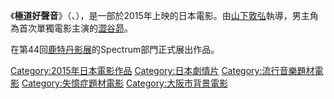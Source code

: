 {{Infobox Film
| name             = 極道好聲音
| original_name    = 味園ユニバース
| image            = 
| caption          = 
| director         = [[山下敦弘|山下敦弘]]
| writer           = [[菅野友恵|菅野友恵]]
| producer         = 原藤一輝<br />松下剛<br />小川真司<br />根岸洋之
| narrator         = 
| starring         = [[澀谷昴|澀谷昴]]<br />[[二階堂富美|二階堂富美]]
| music            = 池永正二
| cinematography   = 高木風太
| editing          = 佐藤崇
| country          = {{flagicon|JPN}}
| language         = [[日語|日語]]
| released         = {{flagicon|JPN}} 2015年2月14日
}}
《'''極道好聲音'''》（{{lang-ja|味園ユニバース}}、{{lang-en|La La La at Rock Bottom}}），是一部於2015年上映的日本電影。由[[山下敦弘|山下敦弘]]執導，男主角為首次單獨電影主演的[[澀谷昴|澀谷昴]]。

在第44回[[鹿特丹影展|鹿特丹影展]]的Spectrum部門正式展出作品。

[[Category:2015年日本電影作品|Category:2015年日本電影作品]]
[[Category:日本劇情片|Category:日本劇情片]]
[[Category:流行音樂題材電影|Category:流行音樂題材電影]]
[[Category:失憶症題材電影|Category:失憶症題材電影]]
[[Category:大阪市背景電影|Category:大阪市背景電影]]